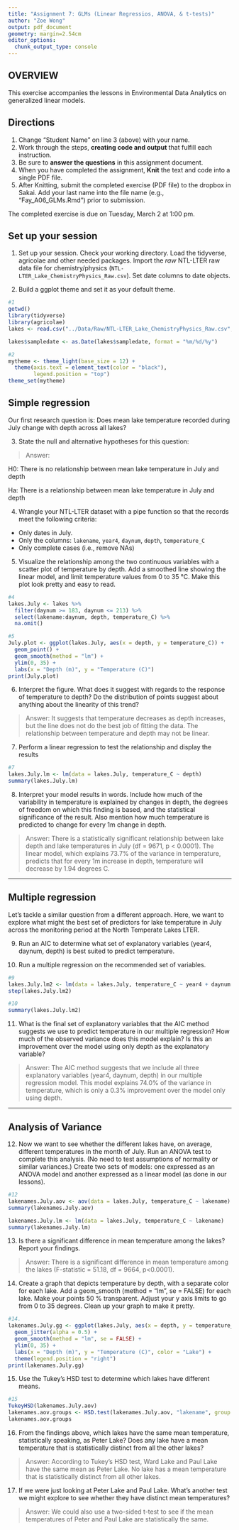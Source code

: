 ```yaml
---
title: "Assignment 7: GLMs (Linear Regressios, ANOVA, & t-tests)"
author: "Zoe Wong"
output: pdf_document
geometry: margin=2.54cm
editor_options: 
  chunk_output_type: console
---
```


## OVERVIEW

This exercise accompanies the lessons in Environmental Data Analytics on generalized linear models. 

## Directions
1. Change "Student Name" on line 3 (above) with your name.
2. Work through the steps, **creating code and output** that fulfill each instruction.
3. Be sure to **answer the questions** in this assignment document.
4. When you have completed the assignment, **Knit** the text and code into a single PDF file.
5. After Knitting, submit the completed exercise (PDF file) to the dropbox in Sakai. Add your last name into the file name (e.g., "Fay_A06_GLMs.Rmd") prior to submission.

The completed exercise is due on Tuesday, March 2 at 1:00 pm.

## Set up your session 
1. Set up your session. Check your working directory. Load the tidyverse, agricolae and other needed packages. Import the *raw* NTL-LTER raw data file for chemistry/physics (`NTL-LTER_Lake_ChemistryPhysics_Raw.csv`). Set date columns to date objects.

2. Build a ggplot theme and set it as your default theme.

```r
#1
getwd()
library(tidyverse)
library(agricolae)
lakes <- read.csv("../Data/Raw/NTL-LTER_Lake_ChemistryPhysics_Raw.csv", stringsAsFactors = TRUE)

lakes$sampledate <- as.Date(lakes$sampledate, format = "%m/%d/%y")

#2
mytheme <- theme_light(base_size = 12) +
  theme(axis.text = element_text(color = "black"),
        legend.position = "top")
theme_set(mytheme)

```

## Simple regression
Our first research question is: Does mean lake temperature recorded during July change with depth across all lakes?

3. State the null and alternative hypotheses for this question:

> Answer:

H0: There is no relationship between mean lake temperature in July and depth

Ha: There is a relationship between mean lake temperature in July and depth


4.  Wrangle your NTL-LTER dataset with a pipe function so that the records meet the following criteria: 
 * Only dates in July. 
 * Only the columns: `lakename`, `year4`, `daynum`, `depth`, `temperature_C`
 * Only complete cases (i.e., remove NAs)

5. Visualize the relationship among the two continuous variables with a scatter plot of temperature by depth. Add a smoothed line showing the linear model, and limit temperature values from 0 to 35 °C. Make this plot look pretty and easy to read.

```r
#4
lakes.July <- lakes %>% 
  filter(daynum >= 183, daynum <= 213) %>% 
  select(lakename:daynum, depth, temperature_C) %>% 
  na.omit()

#5
July.plot <- ggplot(lakes.July, aes(x = depth, y = temperature_C)) +
  geom_point() +
  geom_smooth(method = "lm") +
  ylim(0, 35) +
  labs(x = "Depth (m)", y = "Temperature (C)") 
print(July.plot)

```


6. Interpret the figure. What does it suggest with regards to the response of temperature to depth? Do the distribution of points suggest about anything about the linearity of this trend?

> Answer: It suggests that temperature decreases as depth increases, but the line does not do the best job of fitting the data. The relationship between temperature and depth may not be linear.


7. Perform a linear regression to test the relationship and display the results

```r
#7
lakes.July.lm <- lm(data = lakes.July, temperature_C ~ depth)
summary(lakes.July.lm)

```


8. Interpret your model results in words. Include how much of the variability in temperature is explained by changes in depth, the degrees of freedom on which this finding is based, and the statistical significance of the result. Also mention how much temperature is predicted to change for every 1m change in depth. 

> Answer: There is a statistically significant relationship between lake depth and lake temperatures in July (df = 9671, p < 0.0001).  The linear model, which explains 73.7% of the variance in temperature, predicts that for every 1m increase in depth, temperature will decrease by 1.94 degrees C.


---

## Multiple regression
Let's tackle a similar question from a different approach. Here, we want to explore what might the best set of predictors for lake temperature in July across the monitoring period at the North Temperate Lakes LTER. 


9. Run an AIC to determine what set of explanatory variables (year4, daynum, depth) is best suited to predict temperature.

10. Run a multiple regression on the recommended set of variables. 

```r
#9
lakes.July.lm2 <- lm(data = lakes.July, temperature_C ~ year4 + daynum + depth)
step(lakes.July.lm2)

#10
summary(lakes.July.lm2)

```

11. What is the final set of explanatory variables that the AIC method suggests we use to predict temperature in our multiple regression? How much of the observed variance does this model explain? Is this an improvement over the model using only depth as the explanatory variable?

> Answer: The AIC method suggests that we include all three explanatory variables (year4, daynum, depth) in our multiple regression model.  This model explains 74.0% of the variance in temperature, which is only a 0.3% improvement over the model only using depth.



---
## Analysis of Variance

12. Now we want to see whether the different lakes have, on average, different temperatures in the month of July. Run an ANOVA test to complete this analysis. (No need to test assumptions of normality or similar variances.) Create two sets of models: one expressed as an ANOVA model and another expressed as a linear model (as done in our lessons).

```r
#12
lakenames.July.aov <- aov(data = lakes.July, temperature_C ~ lakename)
summary(lakenames.July.aov)

lakenames.July.lm <- lm(data = lakes.July, temperature_C ~ lakename)
summary(lakenames.July.lm)
```

13. Is there a significant difference in mean temperature among the lakes? Report your findings. 

> Answer: There is a significant difference in mean temperature among the lakes (F-statistic = 51.18, df = 9664, p<0.0001).



14. Create a graph that depicts temperature by depth, with a separate color for each lake. Add a geom_smooth (method = "lm", se = FALSE) for each lake. Make your points 50 % transparent. Adjust your y axis limits to go from 0 to 35 degrees. Clean up your graph to make it pretty. 

```r
#14.
lakenames.July.gg <- ggplot(lakes.July, aes(x = depth, y = temperature_C, color = lakename)) +
  geom_jitter(alpha = 0.5) +
  geom_smooth(method = "lm", se = FALSE) +
  ylim(0, 35) +
  labs(x = "Depth (m)", y = "Temperature (C)", color = "Lake") +
  theme(legend.position = "right")
print(lakenames.July.gg)

```

15. Use the Tukey's HSD test to determine which lakes have different means.

```r
#15
TukeyHSD(lakenames.July.aov)
lakenames.aov.groups <- HSD.test(lakenames.July.aov, "lakename", group = TRUE)
lakenames.aov.groups
```

16. From the findings above, which lakes have the same mean temperature, statistically speaking, as Peter Lake? Does any lake have a mean temperature that is statistically distinct from all the other lakes?

>Answer: According to Tukey's HSD test, Ward Lake and Paul Lake have the same mean as Peter Lake.  No lake has a mean temperature that is statistically distinct from all other lakes.


17. If we were just looking at Peter Lake and Paul Lake. What's another test we might explore to see whether they have distinct mean temperatures? 

>Answer: We could also use a two-sided t-test to see if the mean temperatures of Peter and Paul Lake are statistically the same.


